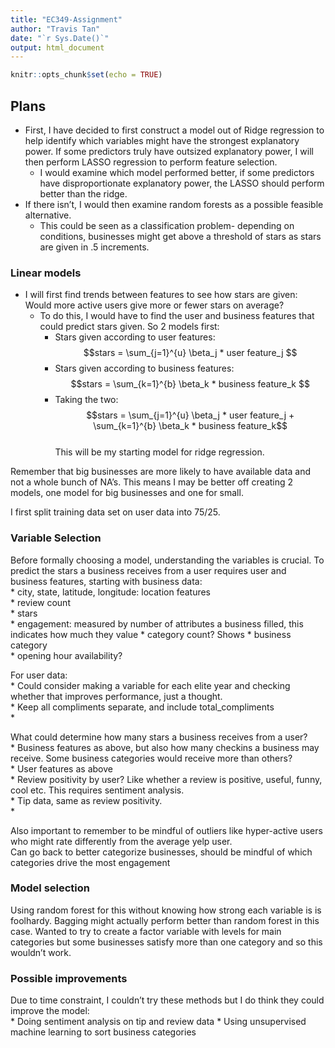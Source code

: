 ```yaml
---
title: "EC349-Assignment"
author: "Travis Tan"
date: "`r Sys.Date()`"
output: html_document
---
```


```r
knitr::opts_chunk$set(echo = TRUE)
```

## Plans

* First, I have decided to first construct a model out of Ridge regression to help identify which variables might have the strongest explanatory power. If some predictors truly have outsized explanatory power, I will then perform LASSO regression to perform feature selection. 
  * I would examine which model performed better, if some predictors have disproportionate explanatory power, the LASSO should perform better than the ridge.
  
* If there isn't, I would then examine random forests as a possible feasible alternative.
  * This could be seen as a classification problem- depending on conditions, businesses might get above a threshold of stars as stars are given in .5 increments.


### Linear models

* I will first find trends between features to see how stars are given: Would more active users give more or fewer stars on average?
  * To do this, I would have to find the user and business features that could predict stars given. So 2 models first:
    * Stars given according to user features: $$stars = \sum_{j=1}^{u} \beta_j * user feature_j  $$
    * Stars given according to business features: $$stars = \sum_{k=1}^{b} \beta_k * business feature_k  $$
    * Taking the two: $$stars = \sum_{j=1}^{u} \beta_j * user feature_j + \sum_{k=1}^{b} \beta_k * business feature_k$$  
    This will be my starting model for ridge regression.

Remember that big businesses are more likely to have available data and not a whole bunch of NA's. This means I may be better off
creating 2 models, one model for big businesses and one for small.  

I first split training data set on user data into 75/25.

### Variable Selection
Before formally choosing a model, understanding the variables is crucial. To predict the stars a business receives from a user requires user and business features, starting with business data:  
* city, state, latitude, longitude: location features  
* review count  
* stars  
* engagement: measured by number of attributes a business filled, this indicates how much they value 
* category count? Shows 
* business category  
* opening hour availability?  
 
For user data:  
* Could consider making a variable for each elite year and checking whether that improves performance, just a thought.  
* Keep all compliments separate, and include total_compliments  
* 
  
What could determine how many stars a business receives from a user?  
* Business features as above, but also how many checkins a business may receive. Some business categories would receive more than others?  
* User features as above  
* Review positivity by user? Like whether a review is positive, useful, funny, cool etc. This requires sentiment analysis.  
* Tip data, same as review positivity.  
*   

Also important to remember to be mindful of outliers like hyper-active users who might rate differently from the average yelp user.  
Can go back to better categorize businesses, should be mindful of which categories drive the most engagement

### Model selection
Using random forest for this without knowing how strong each variable is is foolhardy. Bagging might actually perform better than random forest in this case. Wanted to try to create a factor variable with levels for main categories but some businesses satisfy more than one category and so this wouldn't work.



### Possible improvements
Due to time constraint, I couldn't try these methods but I do think they could improve the model:  
* Doing sentiment analysis on tip and review data
* Using unsupervised machine learning to sort business categories







